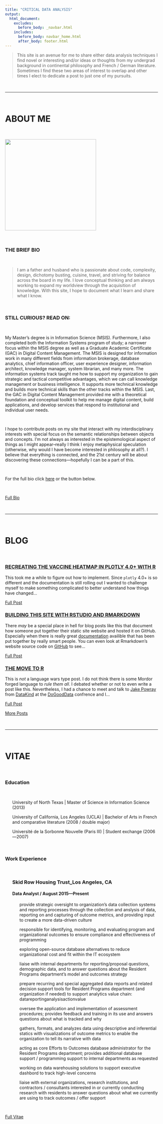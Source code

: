 ```yaml
---
title: "CRITICAL DATA ANALYSIS"
output:
  html_document:
    excludes:
      before_body: _navbar.html
    includes:
      before_body: navbar_home.html
      after_body: footer.html
---
```


> This site is an avenue for me to share either data analysis techniques I find novel or interesting and/or ideas or thoughts from my undergrad background in continental philosophy and French / German literature.  Sometimes I find these two areas of interest to overlap and other times I elect to dedicate a post to just one of my pursuits.

<br>
<hr>
<br>

<a class="anchor" id="about"></a>

<h1>ABOUT ME</h1>

<br>

<img id="img-me" src="site_content/img/me.jpeg" width="300px" height="auto">

<br>

<h3>THE BRIEF BIO</h3>

<br>

> I am a father and husband who is passionate about code, complexity, design, dichotomy busting, cuisine, travel, and striving for balance across the board in my life.  I love conceptual thinking and am always working to expand my worldview through the acquisition of knowledge.  With this site, I hope to document what I learn and share what I know.

<br>

<h3>STILL CURIOUS? READ ON:</h3>

<br>

My Master’s degree is in Information Science (MSIS).  Furthermore, I also completed both the Information Systems program of study; a narrower focus within the MSIS degree as well as a Graduate Academic Certificate (GAC) in Digital Content Management.  The MSIS is designed for information work in many different fields from information brokerage, database analytics, chief information officer, user experience designer, information architect, knowledge manager, system librarian, and many more.  The information systems track taught me how to support my organization to gain strategic and tactical competitive advantages, which we can call knowledge management or business intelligence.  It supports more technical knowledge and builds more technical skills than the other tracks within the MSIS.  Last, the GAC in Digital Content Management provided me with a theoretical foundation and conceptual toolkit to help me manage digital content, build applications, and develop services that respond to institutional and individual user needs.

<br>

I hope to contribute posts on my site that interact with my interdisciplinary interests with special focus on the semantic relationships between objects and concepts.  I’m not always as interested in the epistemological aspect of things as I might appear–really I think I enjoy metaphysical speculation (otherwise, why would I have become interested in philosophy at all?).  I believe that everything is connected, and the 21st century will be about discovering these connections—hopefully I can be a part of this.

<br>

For the full bio click [here](about.html) or the button below.

<br>

<a class="btn btn-outline-secondary btn-lg" href="about.html" role="button">Full Bio</a>


<br>
<hr>
<br>

<a class="anchor" id="blog-posts"></a>

<h1>BLOG</h1>

<br>

<article>
<h3><a href="blog-vaccine-heatmap.html">RECREATING THE VACCINE HEATMAP IN PLOTLY 4.0+ WITH R</a></h3>
<div class="summary">
<p>This took me a while to figure out how to implement.  Since `plotly` 4.0+ is so different and the documentation is still rolling out I wanted to challenge myself to make something complicated to better understand how things have changed...</p>
<a class="btn btn-outline-primary btn-sm" href="blog-vaccine-heatmap.html">Full Post</a>
</div>
</article>

<article>
<h3><a href="blog-building-site-with-rmarkdown.html">BUILDING THIS SITE WITH RSTUDIO AND RMARKDOWN</a></h3>
<div class="summary">
<p>There _may_ be a special place in hell for blog posts like this that document how someone put together their static site website and hosted it on GitHub.  Especially when there is really great [documentation](rmarkdown.rstudio.com/rmarkdown_websites.html) availible that has been put together by really smart people.  You can even look at Rmarkdown's website source code on [GitHub](https://github.com/rstudio/rmarkdown/tree/gh-pages) to see...</p>
<a class="btn btn-outline-primary btn-sm" href="blog-building-site-with-rmarkdown.html">Full Post</a>
</div>
</article>

<article>
<h3><a href="blog-the-move-to-r.html">THE MOVE TO R</a></h3>
<div class="summary">
<p>This is _not_ a language wars type post.  I do not think there is some Mordor forged language to _rule them all_.  I debated whether or not to even write a post like this.  Nevertheless, I had a chance to meet and talk to [Jake Powray](https://twitter.com/jakeporway) from [DataKind](http://www.datakind.org) at the [DoGoodData](http://www.dogooddata.com) confrence and I...</p>
<a class="btn btn-outline-primary btn-sm" href="blog-the-move-to-r.html" role="button">Full Post</a>
</div>
</article>

<a class="btn btn-outline-secondary btn-lg" href="blog.html" role="button">More Posts</a>

<br>
<hr>
<br>

<a class="anchor" id="vitae"></a>

<h1>VITAE</h1>

<br>

<h3><i class="fa fa-graduation-cap fa-lg"></i>  Education</h3>

<br>

<ul>  
  <i class="fa fa-angle-double-right fa-lg"></i> University of North Texas | Master of Science in Information Science (2013)
</ul>
<ul>
  <i class="fa fa-angle-double-right fa-lg"></i> University of California, Los Angeles (UCLA) | Bachelor of Arts in French and comparative literature (2008 / double major)
</ul>
<ul>
  <i class="fa fa-angle-double-right fa-lg"></i>   Universit&#233; de la Sorbonne Nouvelle (Paris III) | Student exchange (2006---2007)
</ul>

<br>

<h3><i class="fa fa-institution fa-lg"></i>  Work Experience</h3>

<br>

<!-- SRHT / Data Analyst -->
<ul>  
  <h3>Skid Row Housing Trust_Los Angeles, CA</h3>
  <h4>Data Analyst / August 2015---Present</h4>
  <ul>
  <i class="fa fa-angle-double-right fa-lg"></i> provide strategic oversight to organization's data collection systems and reporting processes through the collection and anslysis of data, reporting on and capturing of outcome metrics, and providing input to create a more data-driven culture
  </ul>
  <ul>
  <i class="fa fa-angle-double-right fa-lg"></i>   responsible for identifying, monitoring, and evaluating program and organizational outcomes to ensure compliance and effectiveness of programming
  </ul>
  <ul>
  <i class="fa fa-angle-double-right fa-lg"></i> exploring open-source database alternatives to reduce organizational cost and fit within the IT ecosystem
  </ul>
  <ul>
  <i class="fa fa-angle-double-right fa-lg"></i> liaise with internal departments for reporting/proposal questions, demographic data, and to answer questions about the Resident Programs department's model and outcomes strategy
  </ul>
  <ul>
  <i class="fa fa-angle-double-right fa-lg"></i> prepare recurring and special aggregated data reports and related decision support tools for Resident Programs department (and organization if needed) to support analytics value chain: data<i class="fa fa-arrow-right"></i>reporting<i class="fa fa-arrow-right"></i>analysis<i class="fa fa-arrow-right"></i>action<i class="fa fa-arrow-right"></i>value
  </ul>
  <ul>
  <i class="fa fa-angle-double-right fa-lg"></i> oversee the application and implementation of assessment procedures; provides feedback and training in its use and answers questions about what is tracked and why
  </ul>
  <ul>
  <i class="fa fa-angle-double-right fa-lg"></i> gathers, formats, and analyzes data using descriptive and inferential statics with visualizations of outcome metrics to enable the organization to tell its narrative with data
  </ul>
  <ul>
  <i class="fa fa-angle-double-right fa-lg"></i> acting as core Efforts to Outcomes database administrator for the Resident Programs department; provides additional database support / programming support to internal departments as requested
  </ul>
  <ul>
  <i class="fa fa-angle-double-right fa-lg"></i> working on data warehousing solutions to support executive dashbord to track high-level concerns
  </ul>
  <ul>
  <i class="fa fa-angle-double-right fa-lg"></i> liaise with external organizations, research institutions, and contractors / consultants interested in or currently conducting research with residents to answer questions about what we currently are using to track outcomes / offer support
  </ul>
</ul>

<br>

<a class="btn btn-outline-secondary btn-lg" href="vitae.html" role="button">Full Vitae</a>

<br>
